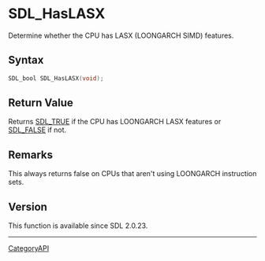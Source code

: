 = SDL_HasLASX =

Determine whether the CPU has LASX (LOONGARCH SIMD) features.

== Syntax ==

<syntaxhighlight lang='c'>
SDL_bool SDL_HasLASX(void);
</syntaxhighlight>

== Return Value ==

Returns [[SDL_TRUE]] if the CPU has LOONGARCH LASX features or
[[SDL_FALSE]] if not.

== Remarks ==

This always returns false on CPUs that aren't using LOONGARCH instruction
sets.

== Version ==

This function is available since SDL 2.0.23.

----
[[CategoryAPI]]


